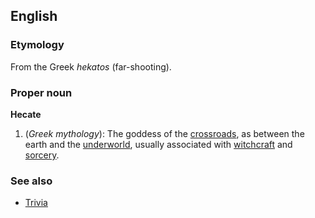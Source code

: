 ==English==
===Etymology===
From the Greek ''hekatos'' (far-shooting). 

===Proper noun===
'''Hecate'''
{{wikipedia}}
# (''Greek mythology''): The goddess of the [[crossroads]], as between the earth and the [[underworld]], usually associated with [[witchcraft]] and [[sorcery]].

===See also===
* [[Trivia]]